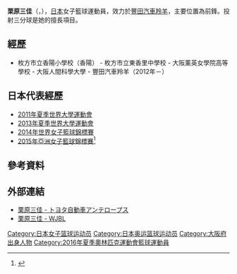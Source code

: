 {{Infobox basketball biography
| name         = 栗原三佳
| image        = Kurihara mika.jpg
| alt          =  
| caption      = 
| nickname     = {{lang|ja|ソウ}}
| number       = 24
| team         = [[豐田汽車羚羊|豐田汽車羚羊]]
| team_link    =  
| position     = 前鋒
| birth_date   = {{birth date and age|1989|5|14|df=y}} 
| birth_place  = {{JPN}}[[大阪府|大阪府]]
| nationality  = {{JPN}} 
| height_m     = 1.76
| weight_kg    = 68
| death_date   = 
| death_place  =  
| highschool   = 大阪薰英女學院高等學校 
| college      = [[大阪人間科學大學|大阪人間科學大學]]
| career_start = 2012年 
| career_end   = 
| teams        = [[豐田汽車羚羊|豐田汽車羚羊]]（2012－）
| coach        =  
| highlights   = 2013-14賽季[[日本女子籃球聯盟|W聯盟]]最佳五人
| medaltemplates =
{{MedalSport | 女子[[籃球|籃球]] }}
{{MedalCountry | {{JPN}} }}
{{MedalCompetition | [[亞洲女子籃球錦標賽|亞洲女子籃球錦標賽]] }}
{{MedalGold | [[2015年亞洲女子籃球錦標賽|2015年 武漢]] | 女子籃球 }}
}}
{{japanese|japanese=栗原 三佳|kana=くりはら みか|romaji=Kurihara Mika}}
'''栗原三佳'''（{{jpn|j=栗原 三佳|hg=くりはら みか|rm=Kurihara Mika}}，{{bd|1989年|5月14日|catIdx=Kurihara, Mika}}），[[日本|日本]]女子籃球運動員，效力於[[豐田汽車羚羊|豐田汽車羚羊]]，主要位置為前鋒。投射三分球是她的擅長項目。

== 經歷 ==
* 枚方市立香陽小學校（香陽{{link-ja|迷你籃球|ミニバスケットボール|MBC}}） - 枚方市立東香里中學校 - 大阪薰英女學院高等學校 - 大阪人間科學大學 - 豐田汽車羚羊（2012年－）

== 日本代表經歷 ==
* [[2011年夏季世界大學運動會|2011年夏季世界大學運動會]]
* [[2013年夏季世界大學運動會|2013年夏季世界大學運動會]]
* [[2014年世界女子籃球錦標賽|2014年世界女子籃球錦標賽]]
* [[2015年亞洲女子籃球錦標賽|2015年亞洲女子籃球錦標賽]]<ref>{{Cite web |url=http://sports.ltn.com.tw/news/breakingnews/1425543 |title=女籃》日本啟程飛往中國 目標衛冕亞錦賽冠軍 |publisher=[[自由時報|自由時報]] |date=2015-08-27 |accessdate=2015-10-05 |archive-date=2015-10-06 |archive-url=https://web.archive.org/web/20151006053939/http://sports.ltn.com.tw/news/breakingnews/1425543 |dead-url=no }}</ref>

== 參考資料 ==
{{reflist}}

== 外部連結 ==
* [http://sports.gazoo.com/antelopes/player/ 栗原三佳 - トヨタ自動車アンテロープス] {{Wayback|url=http://sports.gazoo.com/antelopes/player/ |date=20190831052403 }} {{ja icon}}
* [http://www.wjbl.org/player/?rs=383&pi=1113 栗原三佳 - WJBL] {{Wayback|url=http://www.wjbl.org/player/?rs=383&pi=1113 |date=20191202183908 }} {{ja icon}}

{{2014年女篮世锦赛日本队阵容}}
{{2016年夏季奧運會日本國家女子籃球隊}}
{{2018年女篮世界杯日本队阵容}}

{{Authority control}}
{{DEFAULTSORT:Kurihara, Mika}}
[[Category:日本女子篮球运动员|Category:日本女子篮球运动员]]
[[Category:日本奥运篮球运动员|Category:日本奥运篮球运动员]]
[[Category:大阪府出身人物|Category:大阪府出身人物]]
[[Category:2016年夏季奧林匹克運動會籃球運動員|Category:2016年夏季奧林匹克運動會籃球運動員]]